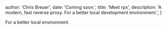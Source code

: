 
  author: 'Chris Breuer',
  date: 'Coming soon.',
  title: 'Meet rpx',
  description: 'A modern, fast reverse proxy. For a better local development environment.',
}


For a better local environment.
